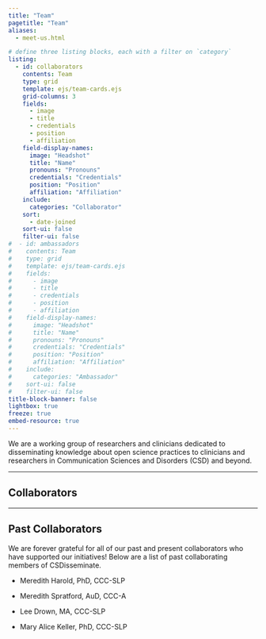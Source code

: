 ```yaml
---
title: "Team"
pagetitle: "Team"
aliases:
  - meet-us.html

# define three listing blocks, each with a filter on `category`
listing:
  - id: collaborators
    contents: Team
    type: grid
    template: ejs/team-cards.ejs
    grid-columns: 3
    fields:
      - image
      - title
      - credentials
      - position
      - affiliation
    field-display-names: 
      image: "Headshot"
      title: "Name"
      pronouns: "Pronouns"
      credentials: "Credentials"
      position: "Position"
      affiliation: "Affiliation"
    include:
      categories: "Collaborator"
    sort:
      - date-joined
    sort-ui: false
    filter-ui: false
#  - id: ambassadors
#    contents: Team
#    type: grid
#    template: ejs/team-cards.ejs
#    fields:
#      - image
#      - title
#      - credentials
#      - position
#      - affiliation
#    field-display-names: 
#      image: "Headshot"
#      title: "Name"
#      pronouns: "Pronouns"
#      credentials: "Credentials"
#      position: "Position"
#      affiliation: "Affiliation"
#    include:
#      categories: "Ambassador"
#    sort-ui: false
#    filter-ui: false
title-block-banner: false
lightbox: true
freeze: true
embed-resource: true
---
```


We are a working group of researchers and clinicians dedicated to disseminating knowledge about open science practices to clinicians and researchers in Communication Sciences and Disorders (CSD) and beyond.

------------------------------------------------------------------------

## Collaborators

::: {#collaborators}
:::

------------------------------------------------------------------------

<!--# 
## Ambassadors

Meet our University Ambassadors who are currently working to increase the use of open science practices within their CSD and affiliated departments!

::: {#ambassadors}
:::

------------------------------------------------------------------------
-->

## Past Collaborators

We are forever grateful for all of our past and present collaborators who have supported our initiatives! Below are a list of past collaborating members of CSDisseminate.

-   Meredith Harold, PhD, CCC-SLP

-   Meredith Spratford, AuD, CCC-A

-   Lee Drown, MA, CCC-SLP

-   Mary Alice Keller, PhD, CCC-SLP
